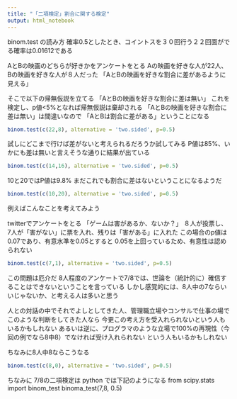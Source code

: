 ```yaml
---
title: "「二項検定」割合に関する検定"
output: html_notebook
---
```


binom.test の読み方
確率0.5としたとき、コイントスを３０回行う２２回面がでる確率は0.01612である

AとBの映画のどちらが好きかをアンケートをとる
Aの映画を好きな人が22人、Bの映画を好きな人が８人だった
「AとBの映画を好きな割合に差があるように見える」

そこで以下の帰無仮説を立てる
「AとBの映画を好きな割合に差は無い」
これを検定し、p値<5%となれば帰無仮説は棄却される
「AとBの映画を好きな割合に差は無い」は間違いなので
「AとBは割合に差がある」ということになる
```r
binom.test(c(22,8), alternative = 'two.sided', p=0.5)

```

試しにどこまで行けば差がないと考えられるだろうか試してみる
P値は85%、いかにも差は無いと言えそうな通りに結果が出ている
```r
binom.test(c(14,16), alternative = 'two.sided', p=0.5)
```
10と20ではP値は9.8%
まだこれでも割合に差はないということになるようだ
```r
binom.test(c(10,20), alternative = 'two.sided', p=0.5)
```

例えばこんなことを考えてみよう

twitterでアンケートをとる
「ゲームは害があるか、ないか？」
８人が投票し、7人が「害がない」に票を入れ、残りは「害がある」に入れた
この場合のp値は0.07であり、有意水準を0.05とすると
0.05を上回っているため、有意性は認められない
```r
binom.test(c(7,1), alternative = 'two.sided', p=0.5)
```
この問題は厄介だ
8人程度のアンケートで7/8では、世論を（統計的に）確信することはできないということを言っている
しかし感覚的には、8人中の7ならいいじゃないか、と考える人は多いと思う

人との対話の中でそれでよしとしてきた人、管理職立場やコンサルで仕事の場でこのような判断をしてきた人なら
今更この考え方を受入れられないという人もいるかもしれない
あるいは逆に、プログラマのような立場で100%の再現性（今回の例でなら8中8）でなければ受け入れられない
という人もいるかもしれない

ちなみに8人中8ならこうなる
```r
binom.test(c(8,0), alternative = 'two.sided', p=0.5)
```

ちなみに 7/8の二項検定は python では下記のようになる
from scipy.stats import binom_test
binoma_test(7,8, 0.5)